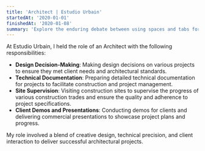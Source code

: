 ```yaml
---
title: 'Architect | Estudio Urbain'
startedAt: '2020-01-01'
finishedAt: '2020-01-08'
summary: 'Explore the enduring debate between using spaces and tabs for code indentation, and why this choice matters more than you might think.'
---
```


At Estudio Urbain, I held the role of an Architect with the following responsibilities:

- **Design Decision-Making**: Making design decisions on various projects to ensure they met client needs and architectural standards.
- **Technical Documentation**: Preparing detailed technical documentation for projects to facilitate construction and project management.
- **Site Supervision**: Visiting construction sites to supervise the progress of various construction trades and ensure the quality and adherence to project specifications.
- **Client Demos and Presentations**: Conducting demos for clients and delivering commercial presentations to showcase project plans and progress.

My role involved a blend of creative design, technical precision, and client interaction to deliver successful architectural projects.

